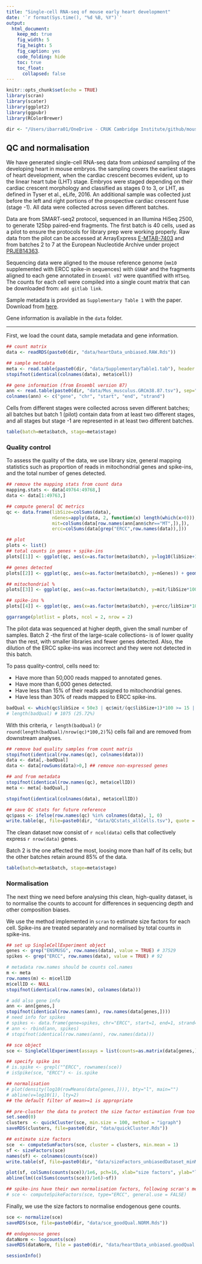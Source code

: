 ```yaml
---
title: "Single-cell RNA-seq of mouse early heart development"
date: '`r format(Sys.time(), "%d %B, %Y")`'
output:
  html_document:
    keep_md: true
    fig_width: 5
    fig_height: 5
    fig_caption: yes
    code_folding: hide
    toc: true
    toc_float: 
      collapsed: false
---
```


```r
knitr::opts_chunk$set(echo = TRUE)
library(scran)
library(scater)
library(ggplot2)
library(ggpubr)
library(RColorBrewer)

dir <- "/Users/ibarra01/OneDrive - CRUK Cambridge Institute/github/mouseHeart_earlyDev_atlas/"
```

## QC and normalisation

We have generated single-cell RNA-seq data from *unbiased* sampling of the developing heart in mouse embryos. the sampling covers the earliest stages of heart development, when the cardiac crescent becomes evident, up to the linear heart tube (LHT) stage. Embryos were staged depending on their cardiac crescent morphology and classified as stages 0 to 3, or LHT, as defined in Tyser et al., eLife, 2016. An additional sample was collected just before the left and right portions of the prospective cardiac crescent fuse (stage -1). All data were collected across seven different batches.

Data are from SMART-seq2 protocol, sequenced in an Illumina HiSeq 2500, to generate 125bp paired-end fragments. The first batch is 40 cells, used as a pilot to ensure the protocols for library prep were working properly. Raw data from the pilot can be accessed at ArrayExpress [E-MTAB-7403](https://www.ebi.ac.uk/arrayexpress/...) and from batches 2 to 7 at the European Nucleotide Archive under project [PRJEB14363](https://www.ebi.ac.uk/ena/data/view/PRJEB14363).

Sequencing data were aligned to the mouse reference genome (`mm10` supplemented with ERCC spike-in sequences) with `GSNAP` and the fragments aligned to each gene annotated in `Ensembl v87` were quantified with `HTSeq`. The counts for each cell were compiled into a single count matrix that can be downloaded from: `add gitlab link`. 

Sample metadata is provided as `Supplementary Table 1` with the paper. Download from [here](add_link).

Gene information is available in the `data` folder.

----

First, we load the count data, sample metadata and gene information.

```r
## count matrix
data <- readRDS(paste0(dir, "data/heartData_unbiased.RAW.Rds"))

## sample metadata
meta <- read.table(paste0(dir, "data/SupplementaryTable1.tab"), header = TRUE, sep="\t", stringsAsFactors = FALSE)
stopifnot(identical(colnames(data), meta$cell))

## gene information (from Ensembl version 87)
ann <- read.table(paste0(dir, "data/Mus_musculus.GRCm38.87.tsv"), sep="\t", header = TRUE, row.names = 1, stringsAsFactors = FALSE)
colnames(ann) <- c("gene", "chr", "start", "end", "strand")
```

Cells from different stages were collected across seven different batches; all batches but batch 1 (pilot) contain data from at least two different stages, and all stages but stage -1 are represented in at least two different batches.

```r
table(batch=meta$batch, stage=meta$stage)
```

### Quality control

To assess the quality of the data, we use library size, general mapping statistics such as proportion of reads in mitochondrial genes and spike-ins, and the total number of genes detected.

```r
## remove the mapping stats from count data
mapping.stats <- data[49764:49768,]
data <- data[1:49763,]

## compute general QC metrics
qc <- data.frame(libSize=colSums(data), 
                 nGenes=apply(data, 2, function(x) length(which(x>0))),
                 mit=colSums(data[row.names(ann[ann$chr=="MT",]),]),
                 ercc=colSums(data[grep("ERCC",row.names(data)),]))

## plot
plots <- list()
## total counts in genes + spike-ins
plots[[1]] <- ggplot(qc, aes(x=as.factor(meta$batch), y=log10(libSize+1))) + geom_violin() + geom_boxplot(width=0.05) + theme_classic() + theme(legend.position="none") + ylab(expression('log'[10]*' library size')) + xlab("batch") + geom_hline(yintercept = log10(50000), lwd=0.25, lty=2, col="grey") + ggtitle("total reads in genes") + theme(plot.title = element_text(face="bold", hjust=0.5))

## genes detected
plots[[2]] <- ggplot(qc, aes(x=as.factor(meta$batch), y=nGenes)) + geom_violin() + geom_boxplot(width=0.05) + theme_classic() + theme(legend.position="none") + ylab("total genes") + xlab("batch") + geom_hline(yintercept = 6000, lwd=0.25, lty=2, col="grey") + ggtitle("number of genes detected") + theme(plot.title = element_text(face="bold", hjust=0.5))

## mitochondrial %
plots[[3]] <- ggplot(qc, aes(x=as.factor(meta$batch), y=mit/libSize*100)) + geom_violin() + geom_boxplot(width=0.05) + theme_classic() + theme(legend.position="none") + ylab("% reads in MT genes") + xlab("batch") + geom_hline(yintercept = 15, lwd=0.25, lty=2, col="grey") + ggtitle("% reads in mitochondrial genes") + theme(plot.title = element_text(face="bold", hjust=0.5))

## spike-ins %
plots[[4]] <- ggplot(qc, aes(x=as.factor(meta$batch), y=ercc/libSize*100)) + geom_violin(scale="width") + geom_boxplot(width=0.05) + theme_classic() + theme(legend.position="none") + ylab("% reads in spike-ins") + xlab("batch") + geom_hline(yintercept = 30, lwd=0.25, lty=2, col="grey") + ggtitle("% reads in ERCC spike-ins") + theme(plot.title = element_text(face="bold", hjust=0.5))

ggarrange(plotlist = plots, ncol = 2, nrow = 2)
```

The pilot data was sequenced at higher depth, given the small number of samples. Batch 2 -the first of the large-scale collections- is of lower quality than the rest, with smaller libraries and fewer genes detected. Also, the dilution of the ERCC spike-ins was incorrect and they were not detected in this batch.

To pass quality-control, cells need to:

- Have more than 50,000 reads mapped to annotated genes.
- Have more than 6,000 genes detected.
- Have less than 15% of their reads assigned to mitochondrial genes.
- Have less than 30% of reads mapped to ERCC spike-ins.

```r
badQual <- which(qc$libSize < 50e3 | qc$mit/(qc$libSize+1)*100 >= 15 | qc$ercc/(qc$libSize+1)*100 >= 30 | qc$nGenes <= 6000)
# length(badQual) # 1075 (25.72%)
```

With this criteria, `r length(badQual)` (`r round(length(badQual)/nrow(qc)*100,2)`%) cells fail and are removed from downstream analyses.

```r
## remove bad quality samples from count matris
stopifnot(identical(row.names(qc), colnames(data)))
data <- data[,-badQual]
data <- data[rowSums(data)>0,] ## remove non-expressed genes

## and from metadata
stopifnot(identical(row.names(qc), meta$cellID))
meta <- meta[-badQual,]

stopifnot(identical(colnames(data), meta$cellID))

## save QC stats for future reference
qc$pass <- ifelse(row.names(qc) %in% colnames(data), 1, 0)
write.table(qc, file=paste0(dir, "data/QCstats_allCells.tsv"), quote = FALSE, sep="\t")
```

The clean dataset now consist of `r ncol(data)` cells that collectively express `r nrow(data)` genes.

Batch 2 is the one affected the most, loosing more than half of its cells; but the other batches retain around 85% of the data.

```r
table(batch=meta$batch, stage=meta$stage)
```

### Normalisation

The next thing we need before analysing this clean, high-quality dataset, is to normalise the counts to account for differences in sequencing depth and other composition biases.

We use the method implemented in `scran` to estimate size factors for each cell. Spike-ins are treated separately and normalised by total counts in spike-ins.

```r
## set up SingleCellExperiment object
genes <- grep("ENSMUSG", row.names(data), value = TRUE) # 37529
spikes <- grep("ERCC", row.names(data), value = TRUE) # 92

# metadata row.names should be counts col.names
m <- meta
row.names(m) <- m$cellID
m$cellID <- NULL
stopifnot(identical(row.names(m), colnames(data)))

# add also gene info
ann <- ann[genes,]
stopifnot(identical(row.names(ann), row.names(data[genes,])))
# need info for spikes
# spikes <- data.frame(gene=spikes, chr="ERCC", start=1, end=1, strand=1, row.names = spikes)
# ann <- rbind(ann, spikes)
# stopifnot(identical(row.names(ann), row.names(data)))

## sce object
sce <- SingleCellExperiment(assays = list(counts=as.matrix(data[genes,])), colData = m, rowData = ann)

## specify spike ins
# is.spike <- grepl("^ERCC", rownames(sce))
# isSpike(sce, "ERCC") <- is.spike

## normalisation
# plot(density(log10(rowMeans(data[genes,]))), bty="l", main="")
# abline(v=log10(1), lty=2)
## the default filter of mean>=1 is appropriate

## pre-cluster the data to protect the size factor estimation from too many DEGs
set.seed(0)
clusters  <- quickCluster(sce, min.size = 100, method = "igraph")
saveRDS(clusters, file=paste0(dir, "data/quickCluster.Rds"))

## estimate size factors
sce  <- computeSumFactors(sce, cluster = clusters, min.mean = 1)
sf <- sizeFactors(sce)
names(sf) <- colnames(counts(sce))
write.table(sf, file=paste0(dir, "data/sizeFactors_unbiasedDataset_minMean1.tsv"), quote = FALSE, sep = "\t")

plot(sf, colSums(counts(sce))/1e6, pch=16, xlab="size factors", ylab="library size (millions)", bty="l")
abline(lm((colSums(counts(sce))/1e6)~sf))

## spike-ins have their own normalisation factors, following scran's method.
# sce <- computeSpikeFactors(sce, type="ERCC", general.use = FALSE)
```

Finally, we use the size factors to normalise endogenous gene counts.

```r
sce <- normalize(sce)
saveRDS(sce, file=paste0(dir, "data/sce_goodQual.NORM.Rds"))

## endogenouse genes
dataNorm <- logcounts(sce)
saveRDS(dataNorm, file = paste0(dir, "data/heartData_unbiased.goodQual.NORM.Rds"))
```


```r
sessionInfo()
```
